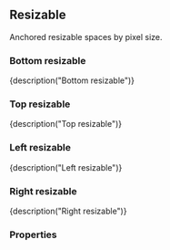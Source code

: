 
<CommonHeader />

<Meta title="Components/Resizable/By pixel" component={BottomResizable} />

## Resizable

Anchored resizable spaces by pixel size.

### Bottom resizable

<Canvas>
	<Story name="Bottom">
		<ViewPort>
			<BottomResizable style={green} size={250} touchHandleSize={20} trackSize={true} onResizeStart={action('onResizeStart')} onResizeEnd={action('onResizeEnd')}>
				{description("Bottom resizable")}
			</BottomResizable>
		</ViewPort>
	</Story>
</Canvas>

### Top resizable

<Canvas>
	<Story name="Top">
		<ViewPort>
			<TopResizable style={green} size={250} touchHandleSize={20} trackSize={true} onResizeStart={action('onResizeStart')} onResizeEnd={action('onResizeEnd')}>
				{description("Top resizable")}
			</TopResizable>
		</ViewPort>
	</Story>
</Canvas>

### Left resizable

<Canvas>
	<Story name="Left">
		<ViewPort>
			<LeftResizable style={green} size={250} touchHandleSize={20} trackSize={true} onResizeStart={action('onResizeStart')} onResizeEnd={action('onResizeEnd')}>
				{description("Left resizable")}
			</LeftResizable>
		</ViewPort>
	</Story>
</Canvas>

### Right resizable

<Canvas>
	<Story name="Right">
		<ViewPort>
			<RightResizable style={green} size={250} touchHandleSize={20} trackSize={true} onResizeStart={action('onResizeStart')} onResizeEnd={action('onResizeEnd')}>
				{description("Right resizable")}
			</RightResizable>
		</ViewPort>
	</Story>
</Canvas>

### Properties

<Story name="Properties">
	<PropsTable>
		<ResizableProps />
		<AnchoredProps />
		<StandardProps />
	</PropsTable>
</Story>
